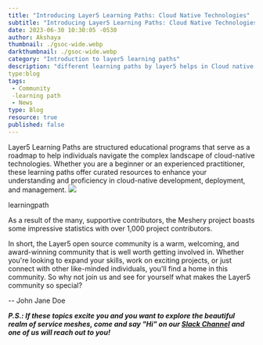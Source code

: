```yaml
---
title: "Introducing Layer5 Learning Paths: Cloud Native Technologies"
subtitle: "Introducing Layer5 Learning Paths: Cloud Native Technologies"
date: 2023-06-30 10:30:05 -0530
author: Akshaya
thumbnail: ./gsoc-wide.webp
darkthumbnail: ./gsoc-wide.webp
category: "Introduction to layer5 learning paths"
description: "different learning paths by layer5 helps in Cloud native technologies "
type:blog
tags:
 - Community
 -learning path
 - News
type: Blog
resource: true
published: false
---
```





<BlogWrapper>


Layer5 Learning Paths are structured educational programs that serve as a roadmap to help individuals navigate the complex landscape of cloud-native technologies. Whether you are a beginner or an experienced practitioner, these learning paths offer curated resources to enhance your understanding and proficiency in cloud-native development, deployment, and management.
    <img src="https://i.ibb.co/8BCJxTH/image.jpg"/>
    <figcaption>
    <p>learningpath</p>
    </figcaption>
 </figure>
 

 As a result of the many, supportive contributors, the Meshery project boasts some impressive statistics with <Link to="/blog/community/meshery-surpasses-1000-contributors">over 1,000 project contributors</Link>.

In short, the Layer5 open source community is a warm, welcoming, and award-winning community that is well worth getting involved in. Whether you're looking to expand your skills, work on exciting projects, or just connect with other like-minded individuals, you'll find a home in this community. So why not join us and see for yourself what makes the <Link to="/community">Layer5 community</Link> so special?


\-- <Link to="/community/members/john-jane-doe">John Jane Doe</Link>

_**P.S.: If these topics excite you and you want to explore the beautiful realm of service meshes, come and say "Hi" on our [Slack Channel](http://slack.layer5.io) and one of us will reach out to you!**_

</BlogWrapper>
